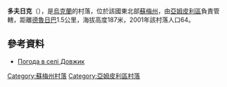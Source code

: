 {{coord|52|2|47|N|33|53|12|E|scale:100000|display=title}}

'''多夫日克'''（{{lang-uk|Довжик}}），是[[烏克蘭|烏克蘭]]的村落，位於該國東北部[[蘇梅州|蘇梅州]]，由[[亞姆皮利區|亞姆皮利區]]負責管轄，距離[[德魯日巴_(烏克蘭)|德魯日巴]]1.5公里，海拔高度187米，2001年該村落人口64。

==參考資料==
* [http://weather.in.ua/ua/symskaja/7069 Погода в селі Довжик]{{Wayback|url=http://weather.in.ua/ua/symskaja/7069 |date=20111219211029 }}

{{DEFAULTSORT:Довжик}}

[[Category:蘇梅州村落|Category:蘇梅州村落]]
[[Category:亞姆皮利區村落|Category:亞姆皮利區村落]]


{{Sumy-geo-stub}}
